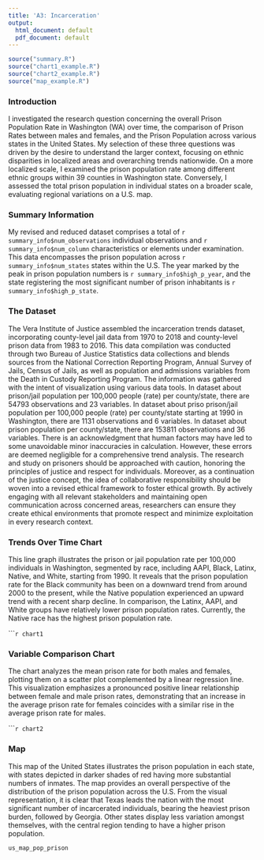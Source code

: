 ```yaml
---
title: 'A3: Incarceration'
output:
  html_document: default
  pdf_document: default
---
```


```r
source("summary.R")
source("chart1_example.R")
source("chart2_example.R")
source("map_example.R")
```

### Introduction

I investigated the research question concerning the overall Prison Population Rate in Washington (WA) over time, the comparison of Prison Rates between males and females, and the Prison Population across various states in the United States. My selection of these three questions was driven by the desire to understand the larger context, focusing on ethnic disparities in localized areas and overarching trends nationwide. On a more localized scale, I examined the prison population rate among different ethnic groups within 39 counties in Washington state. Conversely, I assessed the total prison population in individual states on a broader scale, evaluating regional variations on a U.S. map.

### Summary Information

My revised and reduced dataset comprises a total of `r summary_info$num_observations` individual observations and `r summary_info$num_column` characteristics or elements under examination. This data encompasses the prison population across `r summary_info$num_states` states within the U.S. The year marked by the peak in prison population numbers is `r summary_info$high_p_year`, and the state registering the most significant number of prison inhabitants is `r summary_info$high_p_state`.

### The Dataset

The Vera Institute of Justice assembled the incarceration trends dataset, incorporating county-level jail data from 1970 to 2018 and county-level prison data from 1983 to 2016. This data compilation was conducted through two Bureau of Justice Statistics data collections and blends sources from the National Correction Reporting Program, Annual Survey of Jails, Census of Jails, as well as population and admissions variables from the Death in Custody Reporting Program. The information was gathered with the intent of visualization using various data tools. In dataset about prison/jail population per 100,000 people (rate) per county/state, there are 54793 observations and 23 variables. In dataset about priso prison/jail population per 100,000 people (rate) per county/state starting at 1990 in Washington, there are 1131 observations and 6 variables. In dataset about prison population per county/state, there are 153811 observations and 36 variables. There is an acknowledgment that human factors may have led to some unavoidable minor inaccuracies in calculation. However, these errors are deemed negligible for a comprehensive trend analysis. The research and study on prisoners should be approached with caution, honoring the principles of justice and respect for individuals. Moreover, as a continuation of the justice concept, the idea of collaborative responsibility should be woven into a revised ethical framework to foster ethical growth. By actively engaging with all relevant stakeholders and maintaining open communication across concerned areas, researchers can ensure they create ethical environments that promote respect and minimize exploitation in every research context.

### Trends Over Time Chart

This line graph illustrates the prison or jail population rate per 100,000 individuals in Washington, segmented by race, including AAPI, Black, Latinx, Native, and White, starting from 1990. It reveals that the prison population rate for the Black community has been on a downward trend from around 2000 to the present, while the Native population experienced an upward trend with a recent sharp decline. In comparison, the Latinx, AAPI, and White groups have relatively lower prison population rates. Currently, the Native race has the highest prison population rate.

``````r
chart1
```

### Variable Comparison Chart

The chart analyzes the mean prison rate for both males and females, plotting them on a scatter plot complemented by a linear regression line. This visualization emphasizes a pronounced positive linear relationship between female and male prison rates, demonstrating that an increase in the average prison rate for females coincides with a similar rise in the average prison rate for males.

``````r
chart2
```





### Map

This map of the United States illustrates the prison population in each state, with states depicted in darker shades of red having more substantial numbers of inmates. The map provides an overall perspective of the distribution of the prison population across the U.S. From the visual representation, it is clear that Texas leads the nation with the most significant number of incarcerated individuals, bearing the heaviest prison burden, followed by Georgia. Other states display less variation amongst themselves, with the central region tending to have a higher prison population.

```r
us_map_pop_prison
```